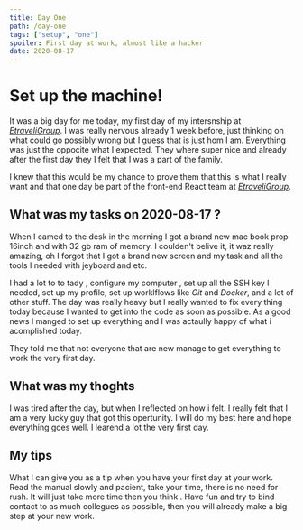 ```yaml
---
title: Day One
path: /day-one
tags: ["setup", "one"]
spoiler: First day at work, almost like a hacker
date: 2020-08-17
---
```


# Set up the machine!

It was a big day for me today, my first day of my intersnship at _[EtraveliGroup](https://www.etraveligroup.com/)_.
I was really nervous already 1 week before, just thinking on what could go possibly wrong but I guess that is just hom I am.
Everything was just the oppocite what I expected. They where super nice and already after the first day they I felt that I was a part of the family.

I knew that this would be my chance to prove them that this is what I really want and that one day be part of the front-end React team at _[EtraveliGroup](https://www.etraveligroup.com/)_.

## What was my tasks on 2020-08-17 ?

When I camed to the desk in the morning I got a brand new
mac book prop 16inch and with 32 gb ram of memory. I coulden't belive it, it waz really amazing, oh I forgot that I got a brand new screen and my task and all the tools I needed with jeyboard and etc.

I had a lot to to tady , configure my computer , set up all the SSH key I needed, set up my profile, set up worklflows like _Git_ and _Docker_, and a lot of other stuff. The day was really heavy but I really wanted to fix every thing today because I wanted to get into the code as soon as possible.
As a good news I manged to set up everything and I was actaully happy of what i acomplished today.

They told me that not everyone that are new manage to get everything to work the very first day.

## What was my thoghts

I was tired after the day, but when I reflected on how i felt. I really felt that I am a very lucky guy that got this opertunity.
I will do my best here and hope everything goes well. I learend a lot the very first day.

## My tips

What I can give you as a tip when you have your first day at your work.
Read the manual slowly and pacient, take your time, there is no need for rush. It will just take more time then you think
. Have fun and try to bind contact to as much collegues as possible, then you will already make a big step at your new work.

